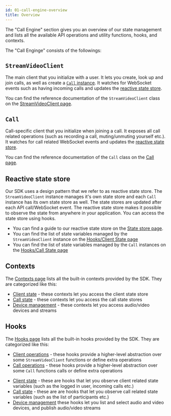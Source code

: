 ```yaml
---
id: 01-call-engine-overview
title: Overview
---
```



The "Call Engine" section gives you an overview of our state management and lists all the available API operations and utility functions, hooks, and contexts.

The "Call Enginge" consists of the followings:

## `StreamVideoClient`

The main client that you initialize with a user. It lets you create, look up and join calls, as well as create a [`Call` instance](#call). It watches for WebSocket events such as having incoming calls and updates the [reactive state store](#reactive-state-store).

You can find the reference documentation of the `StreamVideoClient` class on the [StreamVideoClient page](./StreamVideoClient.md).

## `Call`

Call-specific client that you initialize when joining a call. It exposes all call related operations (such as recording a call, muting/unmuting yourself etc.). It watches for call related WebSocket events and updates the [reactive state store](#reactive-state-store).

You can find the reference documentation of the `Call` class on the [Call page](./Call.md).

## Reactive state store

Our SDK uses a design pattern that we refer to as reactive state store. The `StreamVideoClient` instance manages it's own state store and each `Call` instance has its own state store as well. The state stores are updated after each API call/WebSocket event. The reactive state store makes it possible to observe the state from anywhere in your application. You can access the state store using hooks.

- You can find a guide to our reactive state store on the [State store page](./02-state-store.mdx).
- You can find the list of state variables managed by the `StreamVideoClient` instance on the [Hooks/Client State page](./hooks.md/#client-state)
- You can find the list of state variables managed by the `Call` instances on the [Hooks/Call State page](./hooks.md/#call-state)

## Contexts

The [Contexts page](./contexts.md) lists all the built-in contexts provided by the SDK. They are categorized like this:

- [Client state](./contexts.md/#client-state) - these contexts let you access the client state store
- [Call state](./contexts.md/#call-state) - these contexts let you access the call state stores
- [Device management](./contexts.md/#device-management) - these contexts let you access audio/video devices and streams

## Hooks

The [Hooks page](./hooks.md) lists all the built-in hooks provided by the SDK. They are categorized like this:

<SDKSpecific name="reactnative">

- [Client operations](./hooks.md/#client-operations) - these hooks provide a
  higher-level abstraction over some `StreamVideoClient` functions or define
  extra operations
- [Call operations](./hooks.md/#call-operations) - these
  hooks provide a higher-level abstraction over some `Call` functions calls or
  define extra operations

</SDKSpecific>

- [Client state](./hooks.md/#client-state) - these are hooks that let you observe
  client related state variables (such as the logged in user, incoming calls etc.)
- [Call state](./hooks.md/#call-state) - these are are hooks that let you observe
  call related state variables (such as the list of participants etc.)
- [Device management](./hooks.md/#device-management) these hooks let you list and select audio and video devices, and publish audio/video
  streams
